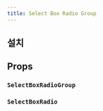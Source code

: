 ```yaml
---
title: Select Box Radio Group
---
```


<ComponentExample name="select-box-radio-group-preview" />

## 설치

<Installation name="select-box-radio-group" />

## Props

### `SelectBoxRadioGroup`

<AutoTypeTable
  path="./registry/ui/select-box-radio-group.tsx"
  name="SelectBoxRadioGroupProps"
/>

### `SelectBoxRadio`

<AutoTypeTable
  path="./registry/ui/select-box-radio-group.tsx"
  name="SelectBoxRadioProps"
/>
